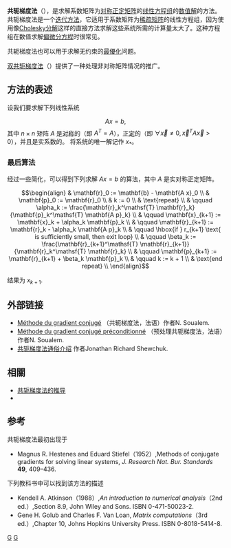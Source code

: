 {{NoteTA
|1=zh-hans:迭代;zh-hant:疊代;
|G1 = Math
}}

'''共轭梯度法'''（{{lang-en|Conjugate gradient method}}），是求解系数矩阵为[[对称|对称]][[正定矩阵|正定矩阵]]的[[线性方程组|线性方程组]]的[[数值解|数值解]]的方法。共轭梯度法是一个[[迭代方法|迭代方法]]，它适用于系数矩阵为[[稀疏矩阵|稀疏矩阵]]的线性方程组，因为使用像[[Cholesky分解|Cholesky分解]]这样的直接方法求解这些系统所需的计算量太大了。这种方程组在数值求解[[偏微分方程|偏微分方程]]时很常见。

共轭梯度法也可以用于求解无约束的[[最優化|最優化]]问题。

[[双共轭梯度法|双共轭梯度法]]（{{lang-en|BiConjugate gradient method}}）提供了一种处理非对称矩阵情况的推广。

==方法的表述==

设我们要求解下列线性系统
:<math> Ax = b,</math>
其中 <math> n \times n </math> 矩阵 <math>A</math> 是[[对称矩阵|对称]]的（即 <math>A^T = A</math>），[[正定矩阵|正定]]的（即 <math>\forall \vec{x} \neq 0, \vec{x}^T A \vec{x} > 0</math>），并且是实系数的。 将系统的唯一解记作 <math>x_{*}</math>。

===最后算法===

经过一些简化，可以得到下列求解 <math> Ax = b</math> 的算法，其中 <math> A </math> 是实对称正定矩阵。

:<math>\begin{align}
& \mathbf{r}_0 := \mathbf{b} - \mathbf{A x}_0 \\
& \mathbf{p}_0 := \mathbf{r}_0 \\
& k := 0 \\
& \text{repeat} \\
& \qquad \alpha_k := \frac{\mathbf{r}_k^\mathsf{T} \mathbf{r}_k}{\mathbf{p}_k^\mathsf{T} \mathbf{A p}_k}  \\
& \qquad \mathbf{x}_{k+1} := \mathbf{x}_k + \alpha_k \mathbf{p}_k \\
& \qquad \mathbf{r}_{k+1} := \mathbf{r}_k - \alpha_k \mathbf{A p}_k \\
& \qquad \hbox{if } r_{k+1} \text{ is sufficiently small, then exit loop} \\
& \qquad \beta_k := \frac{\mathbf{r}_{k+1}^\mathsf{T} \mathbf{r}_{k+1}}{\mathbf{r}_k^\mathsf{T} \mathbf{r}_k} \\
& \qquad \mathbf{p}_{k+1} := \mathbf{r}_{k+1} + \beta_k \mathbf{p}_k \\
& \qquad k := k + 1 \\
& \text{end repeat} \\
\end{align}</math>

结果为 <math> {x}_{k+1} </math>.

==外部链接==
* [http://www.math-linux.com/article.php3?id_article=5 Méthode du gradient conjugé] {{Wayback|url=http://www.math-linux.com/article.php3?id_article=5 |date=20070927194624 }}（共轭梯度法，法语）作者N. Soualem.
* [http://www.math-linux.com/article.php3?id_article=12 Méthode du gradient conjugé préconditionné] {{Wayback|url=http://www.math-linux.com/article.php3?id_article=12 |date=20070927194617 }}（预处理共轭梯度法，法语）作者N. Soualem.
* [http://www.cs.cmu.edu/~quake-papers/painless-conjugate-gradient.pdf 共轭梯度法通俗介绍] {{Wayback|url=http://www.cs.cmu.edu/~quake-papers/painless-conjugate-gradient.pdf |date=20201109014320 }}作者Jonathan Richard Shewchuk.

== 相關 ==
*[[共轭梯度法的推导|共轭梯度法的推导]]
*{{tsl|en|Nonlinear conjugate gradient method|非線性共軛梯度法}}

==参考==

共轭梯度法最初出现于
* Magnus R. Hestenes and Eduard Stiefel（1952）,Methods of conjugate gradients for solving linear systems, ''J. Research Nat. Bur. Standards'' '''49''', 409–436.

下列教科书中可以找到该方法的描述
* Kendell A. Atkinson（1988）,''An introduction to numerical analysis''（2nd ed.）,Section 8.9, John Wiley and Sons. ISBN 0-471-50023-2.
* Gene H. Golub and Charles F. Van Loan, ''Matrix computations''（3rd ed.）,Chapter 10, Johns Hopkins University Press. ISBN 0-8018-5414-8.
{{authority control}}
[[Category:数值线性代数|G]]
[[Category:最优化算法|G]]